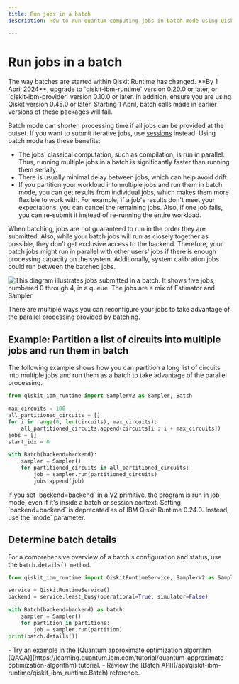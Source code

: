 ```yaml
---
title: Run jobs in a batch
description: How to run quantum computing jobs in batch mode using Qiskit Runtime.

---
```


# Run jobs in a batch


<Admonition type="caution" title="Important">
The way batches are started within Qiskit Runtime has changed. **By 1 April 2024**, upgrade to `qiskit-ibm-runtime` version 0.20.0 or later, or `qiskit-ibm-provider` version 0.10.0 or later. In addition, ensure you are using Qiskit version 0.45.0 or later. Starting 1 April, batch calls made in earlier versions of these packages will fail.
</Admonition>

Batch mode can shorten processing time if all jobs can be provided at the outset. If you want to submit iterative jobs, use [sessions](sessions) instead.  Using batch mode has these benefits:

-  The jobs' classical computation, such as compilation, is run in parallel. Thus, running multiple jobs in a batch is significantly faster than running them serially.
-  There is usually minimal delay between jobs, which can help avoid drift.
-  If you partition your workload into multiple jobs and run them in batch mode, you can get results from individual jobs, which makes them more flexible to work with.  For example, if a job's results don't meet your expectations, you can cancel the remaining jobs. Also, if one job fails, you can re-submit it instead of re-running the entire workload.

<Admonition type="note">
    When batching, jobs are not guaranteed to run in the order they are submitted. Also, while your batch jobs will run as closely together as possible, they don't get exclusive access to the backend. Therefore, your batch jobs might run in parallel with other users' jobs if there is enough processing capacity on the system. Additionally, system calibration jobs could run between the batched jobs.
</Admonition>

![This diagram illustrates jobs submitted in a batch.  It shows five jobs, numbered 0 through 4, in a queue. The jobs are a mix of Estimator and Sampler.](/images/guides/batch.png 'Figure 1: Batch execution')

There are multiple ways you can reconfigure your jobs to take advantage of the parallel processing provided by batching.

<span id="partition"></span>
## Example: Partition a list of circuits into multiple jobs and run them in batch

The following example shows how you can partition a long list of circuits into multiple jobs and run them as a batch to take advantage of the parallel processing.

 ```python
 from qiskit_ibm_runtime import SamplerV2 as Sampler, Batch

 max_circuits = 100
 all_partitioned_circuits = []
 for i in range(0, len(circuits), max_circuits):
     all_partitioned_circuits.append(circuits[i : i + max_circuits])
 jobs = []
 start_idx = 0

 with Batch(backend=backend):
     sampler = Sampler()
     for partitioned_circuits in all_partitioned_circuits:
         job = sampler.run(partitioned_circuits)
         jobs.append(job)
 ```


<Admonition type="caution">
    If you set `backend=backend` in a V2 primitive, the program is run in job mode, even if it's inside a batch or session context. Setting `backend=backend` is deprecated as of IBM Qiskit Runtime 0.24.0.  Instead, use the `mode` parameter.
</Admonition>

<span id="batch-details"></span>
## Determine batch details

For a comprehensive overview of a batch's configuration and status, use the  `batch.details() method`.

``` python
from qiskit_ibm_runtime import QiskitRuntimeService, SamplerV2 as Sampler

service = QiskitRuntimeService()
backend = service.least_busy(operational=True, simulator=False)

with Batch(backend=backend) as batch:
    sampler = Sampler()
    for partition in partitions:
        job = sampler.run(partition)
print(batch.details())
```



<Admonition type="tip" title="Recommendations">
  - Try an example in the [Quantum approximate optimization algorithm (QAOA)](https://learning.quantum.ibm.com/tutorial/quantum-approximate-optimization-algorithm) tutorial.
  - Review the [Batch API](/api/qiskit-ibm-runtime/qiskit_ibm_runtime.Batch) reference.
</Admonition>